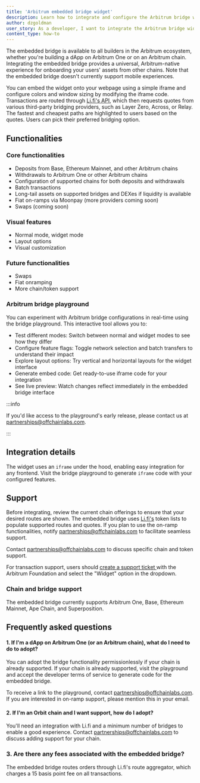 ```yaml
---
title: 'Arbitrum embedded bridge widget'
description: Learn how to integrate and configure the Arbitrum bridge widget in your dApp
author: dzgoldman
user_story: As a developer, I want to integrate the Arbitrum bridge widget into my application.
content_type: how-to
---
```


The embedded <a data-quicklook-from="bridge">bridge</a> is available to all builders in the <a data-quicklook-from="arbitrum">Arbitrum</a> ecosystem, whether you're building a dApp on <a data-quicklook-from="arbitrum-one">Arbitrum One</a> or on an <a data-quicklook-from="arbitrum-chain">Arbitrum chain</a>. Integrating the embedded bridge provides a universal, Arbitrum-native experience for onboarding your users' assets from other chains. Note that the embedded bridge doesn't currently support mobile experiences.

You can embed the widget onto your webpage using a simple iframe and configure colors and window sizing by modifying the iframe code. Transactions are routed through [Li.fi's API](http://Li.fi), which then requests quotes from various third-party bridging providers, such as Layer Zero, Across, or Relay. The fastest and cheapest paths are highlighted to users based on the quotes. Users can pick their preferred bridging option.

## Functionalities

### Core functionalities

- Deposits from Base, Ethereum Mainnet, and other <a data-quicklook-from="arbitrum-chains">Arbitrum chains</a>
- Withdrawals to Arbitrum One or other Arbitrum chains
- Configuration of supported chains for both deposits and withdrawals
- Batch transactions
- Long-tail assets on supported bridges and DEXes if liquidity is available
- Fiat on-ramps via Moonpay (more providers coming soon)
- Swaps (coming soon)

### Visual features

- Normal mode, widget mode
- Layout options
- Visual customization

### Future functionalities

- Swaps
- Fiat onramping
- More chain/token support

### Arbitrum bridge playground

You can experiment with Arbitrum bridge configurations in real-time using the bridge playground. This interactive tool allows you to:

- Test different modes: Switch between normal and widget modes to see how they differ
- Configure feature flags: Toggle network selection and batch transfers to understand their impact
- Explore layout options: Try vertical and horizontal layouts for the widget interface
- Generate embed code: Get ready-to-use iframe code for your integration
- See live preview: Watch changes reflect immediately in the embedded bridge interface

:::info

If you'd like access to the playground's early release, please contact us at [partnerships@offchainlabs.com](mailto:partnerships@offchainlabs.com).

:::

## Integration details

The widget uses an `iframe` under the hood, enabling easy integration for any frontend. Visit the bridge playground to generate `iframe` code with your configured features.

## Support

Before integrating, review the current chain offerings to ensure that your desired routes are shown. The embedded bridge uses [Li.fi's](https://docs.li.fi/api-reference/fetch-all-known-tokens) token lists to populate supported routes and quotes. If you plan to use the on-ramp functionalities, notify [partnerships@offchainlabs.com](mailto:partnerships@offchainlabs.com) to facilitate seamless support.

Contact [partnerships@offchainlabs.com](mailto:partnerships@offchainlabs.com) to discuss specific chain and token support.

For transaction support, users should [create a support ticket ](https://support.arbitrum.io/hc/en-gb/requests/new) with the Arbitrum Foundation and select the "Widget" option in the dropdown.

### Chain and bridge support

The embedded bridge currently supports Arbitrum One, Base, Ethereum Mainnet, Ape Chain, and Superposition.

## Frequently asked questions

#### 1. If I'm a dApp on Arbitrum One (or an Arbitrum chain), what do I need to do to adopt?

You can adopt the bridge functionality permissionlessly if your chain is already supported. If your chain is already supported, visit the playground and accept the developer terms of service to generate code for the embedded bridge.

To receive a link to the playground, contact [partnerships@offchainlabs.com](mailto:partnerships@offchainlabs.com). If you are interested in on-ramp support, please mention this in your email.

#### 2. If I'm an Orbit chain and I want support, how do I adopt?

You'll need an integration with Li.fi and a minimum number of bridges to enable a good experience. Contact [partnerships@offchainlabs.com](mailto:partnerships@offchainlabs.com) to discuss adding support for your chain.

### 3. Are there any fees associated with the embedded bridge?

The embedded bridge routes orders through Li.fi's route aggregator, which charges a 15 basis point fee on all transactions.
